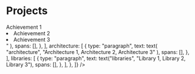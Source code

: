 
<Meta title="Components|Projects" component={Projects} />

# Projects

<Preview>
  <Story name="default">
    <Projects
      projects={[
        {
          highlight: boolean("highlight", true),
          name: text("name", "Name"),
          tagline: text("tagline", "Tagline"),
          link: {
            url: text("url", "#"),
          },
          lede: [
            {
              type: "paragraph",
              text: text("lede", "Lede"),
              spans: [],
            },
          ],
          thumbnailSrc: {
            url: text("thumbnailSrc", "https://via.placeholder.com/400x225"),
          },
          achievements: [
            {
              type: "paragraph",
              text: text(
                "achievements",
                "<li>Achievement 1</li> <li>Achievement 2</li> <li>Achievement 3</li>"
              ),
              spans: [],
            },
          ],
          architecture: [
            {
              type: "paragraph",
              text: text(
                "architecture",
                "Architecture 1, Architecture 2, Architecture 3"
              ),
              spans: [],
            },
          ],
          libraries: [
            {
              type: "paragraph",
              text: text("libraries", "Library 1, Library 2, Library 3"),
              spans: [],
            },
          ],
        },
      ]}
    />
  </Story>
</Preview>
